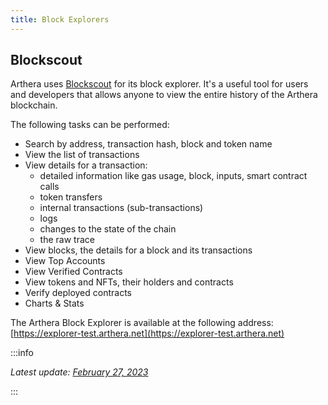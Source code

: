 ```yaml
---
title: Block Explorers
---
```


## Blockscout

Arthera uses [Blockscout](https://www.blockscout.com/) for its block explorer. It's a useful tool for users and developers that allows anyone to view the entire history of the Arthera blockchain.

The following tasks can be performed:

- Search by address, transaction hash, block and token name
- View the list of transactions
- View details for a transaction:
  - detailed information like gas usage, block, inputs, smart contract calls
  - token transfers
  - internal transactions (sub-transactions)
  - logs
  - changes to the state of the chain
  - the raw trace
- View blocks, the details for a block and its transactions
- View Top Accounts
- View Verified Contracts
- View tokens and NFTs, their holders and contracts
- Verify deployed contracts
- Charts & Stats

The Arthera Block Explorer is available at the following address: [https://explorer-test.arthera.net](https://explorer-test.arthera.net)

:::info

_Latest update: [February 27, 2023](https://github.com/artheranet/arthera-docs)_

:::
